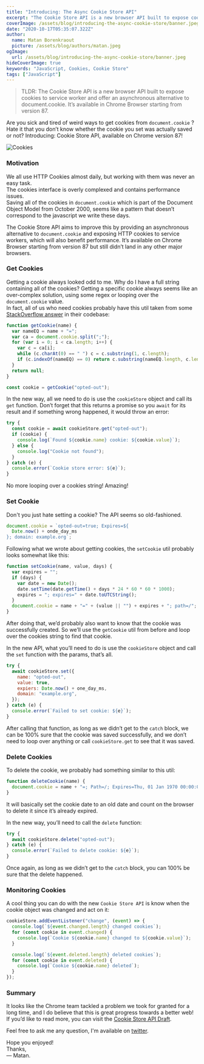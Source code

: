 ```yaml
---
title: "Introducing: The Async Cookie Store API"
excerpt: "The Cookie Store API is a new browser API built to expose cookies to service worker and offer an asynchronous alternative to document.cookie. It’s available in Chrome Browser starting from version 87."
coverImage: /assets/blog/introducing-the-async-cookie-store/banner.jpeg
date: "2020-10-17T05:35:07.322Z"
author:
  name: Matan Borenkraout
  picture: /assets/blog/authors/matan.jpeg
ogImage:
  url: /assets/blog/introducing-the-async-cookie-store/banner.jpeg
hideCoverImage: true
keywords: "JavaScript, Cookies, Cookie Store"
tags: ["JavaScript"]
---
```


> TLDR:
> The Cookie Store API is a new browser API built to expose cookies to service worker and offer an asynchronous alternative to document.cookie. It’s available in Chrome Browser starting from version 87.

Are you sick and tired of weird ways to get cookies from `document.cookie` ? Hate it that you don’t know whether the cookie you set was actually saved or not? Introducing: Cookie Store API, available on Chrome version 87!

![Cookies](/assets/blog/introducing-the-async-cookie-store/banner.jpeg)

### Motivation

We all use HTTP Cookies almost daily, but working with them was never an easy task.  
The cookies interface is overly complexed and contains performance issues.  
Saving all of the cookies in `document.cookie` which is part of the Document Object Model from October 2000, seems like a pattern that doesn’t correspond to the javascript we write these days.

The Cookie Store API aims to improve this by providing an asynchronous alternative to `document.cookie` and exposing HTTP cookies to service workers, which will also benefit performance. It’s available on Chrome Browser starting from version 87 but still didn’t land in any other major browsers.

### Get Cookies

Getting a cookie always looked odd to me. Why do I have a full string containing all of the cookies?
Getting a specific cookie always seems like an over-complex solution, using some regex or looping over the `document.cookie` value.  
In fact, all of us who need cookies probably have this util taken from some [StackOverflow answer](https://stackoverflow.com/a/24103596/4232673) in their codebase:

```js
function getCookie(name) {
  var nameEQ = name + "=";
  var ca = document.cookie.split(";");
  for (var i = 0; i < ca.length; i++) {
    var c = ca[i];
    while (c.charAt(0) == " ") c = c.substring(1, c.length);
    if (c.indexOf(nameEQ) == 0) return c.substring(nameEQ.length, c.length);
  }
  return null;
}

const cookie = getCookie("opted-out");
```

In the new way, all we need to do is use the `cookieStore` object and call its `get` function. Don’t forget that this returns a promise so you `await` for its result and if something wrong happened, it would throw an error:

```js
try {
  const cookie = await cookieStore.get("opted-out");
  if (cookie) {
    console.log(`Found ${cookie.name} cookie: ${cookie.value}`);
  } else {
    console.log("Cookie not found");
  }
} catch (e) {
  console.error(`Cookie store error: ${e}`);
}
```

No more looping over a cookies string! Amazing!

### Set Cookie

Don't you just hate setting a cookie? The API seems so old-fashioned.

```js
document.cookie = `opted-out=true; Expires=${
  Date.now() + onde_day_ms
}; domain: example.org`;
```

Following what we wrote about getting cookies, the `setCookie` util probably looks somewhat like this:

```js
function setCookie(name, value, days) {
  var expires = "";
  if (days) {
    var date = new Date();
    date.setTime(date.getTime() + days * 24 * 60 * 60 * 1000);
    expires = "; expires=" + date.toUTCString();
  }
  document.cookie = name + "=" + (value || "") + expires + "; path=/";
}
```

After doing that, we’d probably also want to know that the cookie was successfully created. So we’ll use the `getCookie` util from before and loop over the cookies string to find that cookie.

In the new API, what you’ll need to do is use the `cookieStore` object and call the `set` function with the params, that’s all.

```js
try {
  await cookieStore.set({
    name: "opted-out",
    value: true,
    expiers: Date.now() + one_day_ms,
    domain: "example.org",
  });
} catch (e) {
  console.error(`Failed to set cookie: ${e}`);
}
```

After calling that function, as long as we didn’t get to the `catch` block, we can be 100% sure that the cookie was saved successfully, and we don’t need to loop over anything or call `cookieStore.get` to see that it was saved.

### Delete Cookies

To delete the cookie, we probably had something similar to this util:

```js
function deleteCookie(name) {
  document.cookie = name + "=; Path=/; Expires=Thu, 01 Jan 1970 00:00:01 GMT;";
}
```

It will basically set the cookie date to an old date and count on the browser to delete it since it’s already expired.

In the new way, you’ll need to call the `delete` function:

```js
try {
  await cookieStore.delete("opted-out");
} catch (e) {
  console.error(`Failed to delete cookie: ${e}`);
}
```

Once again, as long as we didn’t get to the `catch` block, you can 100% be sure that the delete happened.

### Monitoring Cookies

A cool thing you can do with the new `Cookie Store API` is know when the cookie object was changed and act on it:

```js
cookieStore.addEventListener("change", (event) => {
  console.log(`${event.changed.length} changed cookies`);
  for (const cookie in event.changed) {
    console.log(`Cookie ${cookie.name} changed to ${cookie.value}`);
  }

  console.log(`${event.deleted.length} deleted cookies`);
  for (const cookie in event.deleted) {
    console.log(`Cookie ${cookie.name} deleted`);
  }
});
```

### Summary

It looks like the Chrome team tackled a problem we took for granted for a long time, and I do believe that this is great progress towards a better web!  
If you’d like to read more, you can visit the [Cookie Store API Draft](https://wicg.github.io/cookie-store/).

Feel free to ask me any question, I'm available on [twitter](https://twitter.com/matanbobi).

Hope you enjoyed!  
Thanks,  
— Matan.

